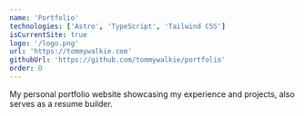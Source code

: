 ```yaml
---
name: 'Portfolio'
technologies: ['Astro', 'TypeScript', 'Tailwind CSS']
isCurrentSite: true
logo: '/logo.png'
url: 'https://tommywalkie.com'
githubUrl: 'https://github.com/tommywalkie/portfolio'
order: 0
---
```


My personal portfolio website showcasing my experience and projects, also serves as a resume builder.
